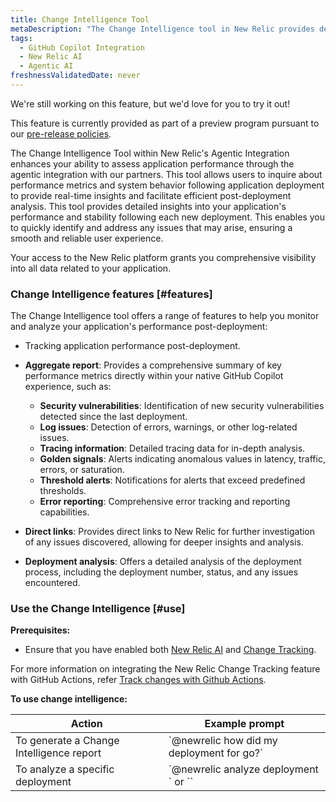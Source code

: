 ```yaml
---
title: Change Intelligence Tool
metaDescription: "The Change Intelligence tool in New Relic provides detailed insights into your application's performance and stability following each new deployment, enabling you to swiftly identify and address any issues that may arise, ensuring a smooth and reliable user experience."
tags:
  - GitHub Copilot Integration 
  - New Relic AI
  - Agentic AI
freshnessValidatedDate: never
---
```


<Callout title="preview">
  We're still working on this feature, but we'd love for you to try it out!

  This feature is currently provided as part of a preview program pursuant to our [pre-release policies](/docs/licenses/license-information/referenced-policies/new-relic-pre-release-policy).
</Callout>


The Change Intelligence Tool within New Relic's Agentic Integration enhances your ability to assess application performance through the agentic integration with our partners. This tool allows users to inquire about performance metrics and system behavior following application deployment to provide real-time insights and facilitate efficient post-deployment analysis. This tool provides detailed insights into your application's performance and stability following each new deployment. This enables you to quickly identify and address any issues that may arise, ensuring a smooth and reliable user experience.

Your access to the New Relic platform grants you comprehensive visibility into all data related to your application.


### Change Intelligence features [#features]

The Change Intelligence tool offers a range of features to help you monitor and analyze your application's performance post-deployment:

- Tracking application performance post-deployment.
- **Aggregate report**: Provides a comprehensive summary of key performance metrics directly within your native GitHub Copilot experience, such as:

  - **Security vulnerabilities**: Identification of new security vulnerabilities detected since the last deployment.
  - **Log issues**: Detection of errors, warnings, or other log-related issues.
  - **Tracing information**: Detailed tracing data for in-depth analysis.
  - **Golden signals**: Alerts indicating anomalous values in latency, traffic, errors, or saturation.
  - **Threshold alerts**: Notifications for alerts that exceed predefined thresholds.
  - **Error reporting**: Comprehensive error tracking and reporting capabilities.

- **Direct links**: Provides direct links to New Relic for further investigation of any issues discovered, allowing for deeper insights and analysis.
- **Deployment analysis**: Offers a detailed analysis of the deployment process, including the deployment number, status, and any issues encountered.


### Use the Change Intelligence [#use]


**Prerequisites:**

- Ensure that you have enabled both [New Relic AI](/docs/agentic-ai/new-relic-ai/#enable) and [Change Tracking](/docs/change-tracking/change-tracking-introduction).

<Callout variant="tip" title="tip">

For more information on integrating the New Relic Change Tracking feature with GitHub Actions, refer [Track changes with Github Actions](/docs/change-tracking/ci-cd/change-tracking-github-actions).

</Callout>


**To use change intelligence:**

<table>
  <thead>
    <tr>
      <th>Action</th>
      <th>Example prompt</th>
    </tr>
  </thead>
  <tbody>
    <tr>
      <td>To generate a Change Intelligence report</td>
      <td>`@newrelic how did my deployment for <entity_name> go?`</td>
    </tr>
    <tr>
      <td>To analyze a specific deployment</td>
      <td>`@newrelic analyze deployment <deployment_number>` or `<deployment_number>`</td>
    </tr>
  </tbody>
</table>